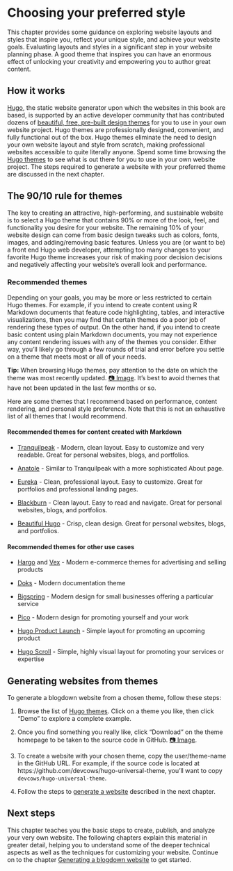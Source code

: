 # Choosing your preferred style {#choose-theme}

This chapter provides some guidance on exploring website layouts and styles that inspire you, reflect your unique style, and achieve your website goals. Evaluating layouts and styles in a significant step in your website planning phase. A good theme that inspires you can have an enormous effect of unlocking your creativity and empowering you to author great content.

## How it works

[Hugo](https://gohugo.io/), the static website generator upon which the websites in this book are based, is supported by an active developer community that has contributed dozens of [beautiful, free, pre-built design themes](https://themes.gohugo.io/) for you to use in your own website project. Hugo themes are professionally designed, convenient, and fully functional out of the box. Hugo themes eliminate the need to design your own website layout and style from scratch, making professional websites accessible to quite literally anyone. Spend some time browsing the [Hugo themes]((https://themes.gohugo.io/)) to see what is out there for you to use in your own website project. The steps required to generate a website with your preferred theme are discussed in the next chapter.

## The 90/10 rule for themes

The key to creating an attractive, high-performing, and sustainable website is to select a Hugo theme that contains 90% or more of the look, feel, and functionality you desire for your website. The remaining 10% of your website design can come from basic design tweaks such as colors, fonts, images, and adding/removing basic features. Unless you are (or want to be) a front end Hugo web developer, attempting too many changes to your favorite Hugo theme increases your risk of making poor decision decisions and negatively affecting your website's overall look and performance.

### Recommended themes

Depending on your goals, you may be more or less restricted to certain Hugo themes. For example, if you intend to create content using R Markdown documents that feature code highlighting, tables, and interactive visualizations, then you may find that certain themes do a poor job of rendering these types of output. On the other hand, if you intend to create basic content using plain Markdown documents, you may not experience any content rendering issues with any of the themes you consider. Either way, you'll likely go through a few rounds of trial and error before you settle on a theme that meets most or all of your needs.

**Tip:** When browsing Hugo themes, pay attention to the date on which the theme was most recently updated. [📷 Image](https://i.imgur.com/fp7WH6s.png). It's best to avoid themes that have not been updated in the last few months or so.

Here are some themes that I recommend based on performance, content rendering, and personal style preference. Note that this is not an exhaustive list of all themes that I would recommend.

#### Recommended themes for content created with Markdown {-}

- [Tranquilpeak](https://themes.gohugo.io/hugo-tranquilpeak-theme/) - Modern, clean layout. Easy to customize and very readable. Great for personal websites, blogs, and portfolios.

- [Anatole](https://themes.gohugo.io/anatole/) - Similar to Tranquilpeak with a more sophisticated About page.

- [Eureka](https://themes.gohugo.io/hugo-eureka/) - Clean, professional layout. Easy to customize. Great for portfolios and professional landing pages.

- [Blackburn](https://themes.gohugo.io/blackburn/) - Clean layout. Easy to read and navigate. Great for personal websites, blogs, and portfolios.

- [Beautiful Hugo](https://themes.gohugo.io/beautifulhugo/) - Crisp, clean design. Great for personal websites, blogs, and portfolios.

#### Recommended themes for other use cases {-}

- [Hargo](https://themes.gohugo.io/hargo-hugo-ecommerce-theme/) and [Vex](https://themes.gohugo.io/vex-hugo/) - Modern e-commerce themes for advertising and selling products

- [Doks](https://themes.gohugo.io/doks/) - Modern documentation theme

- [Bigspring](https://themes.gohugo.io/bigspring-hugo-startup-theme/) - Modern design for small businesses offering a particular service

- [Pico](https://themes.gohugo.io/hugo-theme-pico/) - Modern design for promoting yourself and your work

- [Hugo Product Launch](https://themes.gohugo.io/hugo-product-launch/) - Simple layout for promoting an upcoming product

- [Hugo Scroll](https://themes.gohugo.io/hugo-scroll/) - Simple, highly visual layout for promoting your services or expertise

## Generating websites from themes {#create-site-with-theme}

To generate a blogdown website from a chosen theme, follow these steps:

1. Browse the list of [Hugo themes](https://themes.gohugo.io/). Click on a theme you like, then click "Demo" to explore a complete example.

2. Once you find something you really like, click "Download" on the theme homepage to be taken to the source code in GitHub. [📷 Image](https://i.imgur.com/ld35gNP.png).

3. To create a website with your chosen theme, copy the user/theme-name in the GitHub URL. For example, if the source code is located at https://github.com/devcows/hugo-universal-theme, you'll want to copy `devcows/hugo-universal-theme`.

4. Follow the steps to [generate a website](#generate) described in the next chapter.

## Next steps

This chapter teaches you the basic steps to create, publish, and analyze your very own website. The following chapters explain this material in greater detail, helping you to understand some of the deeper technical aspects as well as the techniques for customizing your website. Continue on to the chapter [Generating a blogdown website](#generate) to get started.


